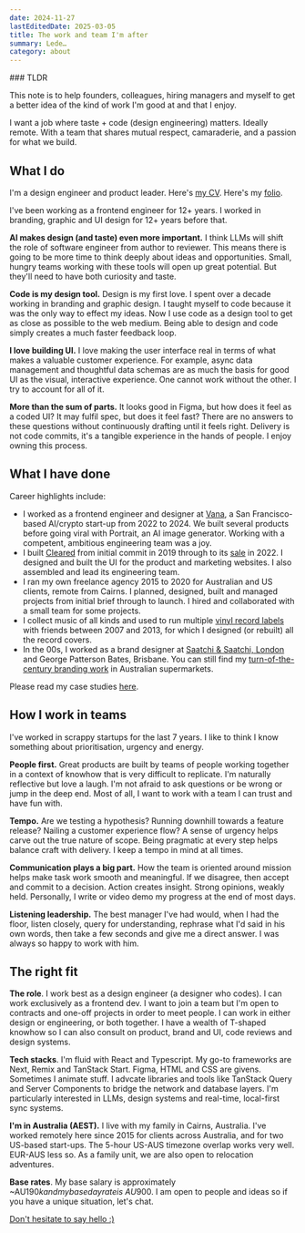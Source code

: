 ```yaml
---
date: 2024-11-27
lastEditedDate: 2025-03-05
title: The work and team I'm after
summary: Lede…
category: about
---
```


<Callout>
### TLDR

This note is to help founders, colleagues, hiring managers and myself to get a better idea of the kind of work I'm good at and that I enjoy.

I want a job where taste + code (design engineering) matters. Ideally remote. With a team that shares mutual respect, camaraderie, and a passion for what we build.

</Callout>

## What I do

I'm a design engineer and product leader. Here's [my CV](/CallumFlackCV2024.pdf). Here's my [folio](/work).

I've been working as a frontend engineer for 12+ years. I worked in branding, graphic and UI design for 12+ years before that.

**AI makes design (and taste) even more important.** I think LLMs will shift the role of software engineer from author to reviewer. This means there is going to be more time to think deeply about ideas and opportunities. Small, hungry teams working with these tools will open up great potential. But they'll need to have both curiosity and taste.

**Code is my design tool.** Design is my first love. I spent over a decade working in branding and graphic design. I taught myself to code because it was the only way to effect my ideas. Now I use code as a design tool to get as close as possible to the web medium. Being able to design and code simply creates a much faster feedback loop.

**I love building UI.** I love making the user interface real in terms of what makes a valuable customer experience. For example, async data management and thoughtful data schemas are as much the basis for good UI as the visual, interactive experience. One cannot work without the other. I try to account for all of it.

**More than the sum of parts.** It looks good in Figma, but how does it feel as a coded UI? It may fulfil spec, but does it feel fast? There are no answers to these questions without continuously drafting until it feels right. Delivery is not code commits, it's a tangible experience in the hands of people. I enjoy owning this process.

## What I have done

Career highlights include:

- I worked as a frontend engineer and designer at [Vana](/vana), a San Francisco-based AI/crypto start-up from 2022 to 2024. We built several products before going viral with Portrait, an AI image generator. Working with a competent, ambitious engineering team was a joy.
- I built [Cleared](https://getcleared.com/) from initial commit in 2019 through to its [sale](https://www.crunchbase.com/acquisition/femd-acquires-cleared--a1f894e0) in 2022. I designed and built the UI for the product and marketing websites. I also assembled and lead its engineering team.
- I ran my own freelance agency 2015 to 2020 for Australian and US clients, remote from Cairns. I planned, designed, built and managed projects from initial brief through to launch. I hired and collaborated with a small team for some projects.
- I collect music of all kinds and used to run multiple [vinyl record labels](https://www.discogs.com/artist/2452856-Callum-Flack) with friends between 2007 and 2013, for which I designed (or rebuilt) all the record covers.
- In the 00s, I worked as a brand designer at [Saatchi & Saatchi, London](https://saatchi.co.uk/) and George Patterson Bates, Brisbane. You can still find my [turn-of-the-century branding work](breaka) in Australian supermarkets.

Please read my case studies [here](/work).

## How I work in teams

I've worked in scrappy startups for the last 7 years. I like to think I know something about prioritisation, urgency and energy.

**People first.** Great products are built by teams of people working together in a context of knowhow that is very difficult to replicate. I'm naturally reflective but love a laugh. I'm not afraid to ask questions or be wrong or jump in the deep end. Most of all, I want to work with a team I can trust and have fun with.

**Tempo.** Are we testing a hypothesis? Running downhill towards a feature release? Nailing a customer experience flow? A sense of urgency helps carve out the true nature of scope. Being pragmatic at every step helps balance craft with delivery. I keep a tempo in mind at all times.

**Communication plays a big part.** How the team is oriented around mission helps make task work smooth and meaningful. If we disagree, then accept and commit to a decision. Action creates insight. Strong opinions, weakly held. Personally, I write or video demo my progress at the end of most days.

**Listening leadership.** The best manager I've had would, when I had the floor, listen closely, query for understanding, rephrase what I'd said in his own words, then take a few seconds and give me a direct answer. I was always so happy to work with him.

## The right fit

**The role**. I work best as a design engineer (a designer who codes). I can work exclusively as a frontend dev. I want to join a team but I'm open to contracts and one-off projects in order to meet people. I can work in either design or engineering, or both together. I have a wealth of T-shaped knowhow so I can also consult on product, brand and UI, code reviews and design systems.

**Tech stacks**. I'm fluid with React and Typescript. My go-to frameworks are Next, Remix and TanStack Start. Figma, HTML and CSS are givens. Sometimes I animate stuff. I advcate libraries and tools like TanStack Query and Server Components to bridge the network and database layers. I'm particularly interested in LLMs, design systems and real-time, local-first sync systems.

**I'm in Australia (AEST).** I live with my family in Cairns, Australia. I've worked remotely here since 2015 for clients across Australia, and for two US-based start-ups. The 5-hour US-AUS timezone overlap works very well. EUR-AUS less so. As a family unit, we are also open to relocation adventures.

**Base rates**. My base salary is approximately ~AU$190k and my base day rate is ~AU$900. I am open to people and ideas so if you have a unique situation, let's chat.

[Don't hesitate to say hello :)](mailto:callum@flack.com.au?subject=Hello%20Callum)
